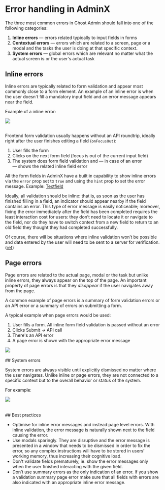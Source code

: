 
<Meta title="Error handling" />

<style>
  {`
    .sb-doc {
      max-width: 720px;
      width: 100%;
      font-family: Inter, sans-serif !important;
      margin: 0 auto;
    }

    .sb-highlight {
        background: #E4D2FF;
        border-radius: 7px;
        padding: 12px 24px;
        margin: 0 0 24px;
    }

    .sb-wide {
      max-width: 1340px;
      width: 100%;
      margin: 0 auto;
    }
  `}
</style>

<div className="sb-doc">

# Error handling in AdminX

The three most common errors in Ghost Admin should fall into one of the following categories:

1. **Inline errors** &mdash; errors related typically to input fields in forms
2. **Contextual errors** &mdash; errors which are related to a screen, page or a modal and the tasks the user is doing at that specific context.
3. **System errors** &mdash; global errors which are relevant no matter what the actual screen is or the user's actual task

## Inline errors

Inline errors are typically related to form validation and appear most commonly close to a form element. An example of an inline error is when the user doesn't fill a mandatory input field and an error message appears near the field.

Example of a inline error:

<img src={SBLocalError} />
<br /><br />

Frontend form validation usually happens without an API roundtrip, ideally right after the user finishes editing a field (`onFocusOut`):

1. User fills the form
2. Clicks on the next form field (focus is out of the current input field)
3. The system does form field validation and — in case of an error — shows the related inline field error

All the form fields in AdminX have a built in capability to show inline errors via the `error` prop set to `true` and using the `hint` prop to set the error message. Example: [Textfield](/story/global-form-textfield--error)

Ideally, all validation should be inline: that is, as soon as the user has finished filling in a field, an indicator should appear nearby if the field contains an error. This type of error message is easily noticeable; moreover, fixing the error immediately after the field has been completed requires the least interaction cost for users: they don’t need to locate it or navigate to the field, nor do they have to switch context from a new field to return to an old field they thought they had completed successfully.

Of course, there will be situations where inline validation won’t be possible and data entered by the user will need to be sent to a server for verification. ([ref](https://www.nngroup.com/articles/errors-forms-design-guidelines/))

## Page errors

Page errors are related to the actual page, modal or the task but unlike inline errors, they always appear on the top of the page. An important property of page errors is that they _disappear_ if the user navigates away from the page.

A common example of page errors is a summary of form validation errors or an API error or a summary of errors on submitting a form.

A typical example when page errors would be used:

1. User fills a form. All inline form field validation is passed without an error
2. Clicks Submit &rarr; API call
3. There's an API error
4. A page error is shown with the appropriate error message

</div>

<div className="sb-wide">
<img src={SBPageError} />
<br /><br />
</div>

<div className="sb-doc">
## System errors

System errors are always visible until explicitly dismissed no matter where the user navigates. Unlike inline or page errors, they are not connected to a specific context but to the overall behavior or status of the system.

For example:
</div>

<div className="sb-wide">
<img src={SBGlobalError} />
<br /><br /><br />
</div>


<div className="sb-doc">
## Best practices

- Optimise for inline error messages and instead page level errors. With inline validation, the error message is naturally shown next to the field causing the error.
- Use modals sparingly. They are disruptive and the error message is presented in a window that needs to be dismissed in order to fix the error, so any complex instructions will have to be stored in users’ working memory, thus increasing their cognitive load.
- Don't validate fields prematurely, ie. show the error messages only when the user finished interacting with the given field.
- Don’t use summary errors as the only indication of an error. If you show a validation summary page error make sure that all fields with errors are also indicated with an appropriate inline error message.

</div>
